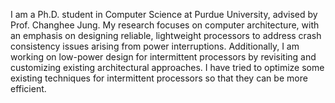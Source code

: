 I am a Ph.D. student in Computer Science at Purdue University, advised by Prof. Changhee Jung. 
My research focuses on computer architecture, with an emphasis on designing reliable, lightweight processors 
to address crash consistency issues arising from power interruptions. 
Additionally, I am working on low-power design for intermittent processors 
by revisiting and customizing existing architectural approaches. 
I have tried to optimize some existing techniques for intermittent processors so that they can be more efficient. 
